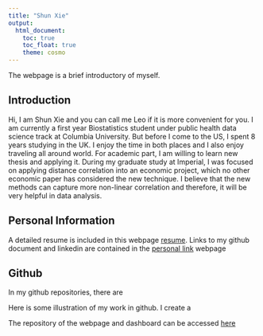 ```yaml
---
title: "Shun Xie"
output: 
  html_document:
    toc: true
    toc_float: true
    theme: cosmo
---
```

The webpage is a brief introductory of myself. 


## Introduction

Hi, I am Shun Xie and you can call me Leo if it is more convenient for you. I am currently a first year Biostatistics student under public health data science track at Columbia University. But before I come to the US, I spent 8 years studying in the UK. I enjoy the time in both places and I also enjoy traveling all around world. For academic part, I am willing to learn new thesis and applying it. During my graduate study at Imperial, I was focused on applying distance correlation into an economic project, which no other economic paper has considered the new technique. I believe that the new methods can capture more non-linear correlation and therefore, it will be very helpful in data analysis. 

## Personal Information

A detailed resume is included in this webpage [resume](resume/resume.html). Links to my github document and linkedin are contained in the [personal link](personal_link.html) webpage



## Github 

In my github repositories, there are 

Here is some illustration of my work in github. I create a 

The repository of the webpage and dashboard can be accessed [here](https://github.com/ShunXie/sx2337.github.io)



